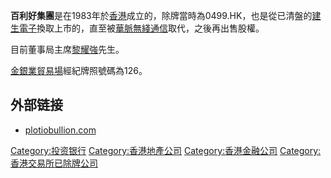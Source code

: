 {{Unreferenced|time=2021-04-24T12:50:21+00:00}}
{{Notability|time=2022-06-13T06:30:39+00:00}}
'''百利好集團'''是在1983年於[[香港|香港]]成立的，除牌當時為0499.HK，也是從已清盤的[[建生電子|建生電子]]換取上市的，直至被[[華脈無綫通信|華脈無綫通信]]取代，之後再出售股權。

目前董事局主席[[黎耀強|黎耀強]]先生。

[[金銀業貿易場|金銀業貿易場]]經紀牌照號碼為126。

==外部链接==
*[http://www.plotiobullion.com plotiobullion.com] {{Wayback|url=http://www.plotiobullion.com/ |date=20181106222758 }}

[[Category:投资银行|Category:投资银行]]
[[Category:香港地產公司|Category:香港地產公司]]
[[Category:香港金融公司|Category:香港金融公司]]
[[Category:香港交易所已除牌公司|Category:香港交易所已除牌公司]]